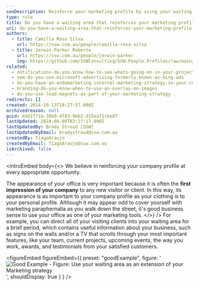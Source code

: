 ```yaml
---
seoDescription: Reinforce your marketing profile by using your waiting area to showcase your company's features and services.
type: rule
title: Do you have a waiting area that reinforces your marketing profile?
uri: do-you-have-a-waiting-area-that-reinforces-your-marketing-profile
authors:
  - title: Camilla Rosa Silva
    url: https://ssw.com.au/people/camilla-rosa-silva
  - title: Jerwin Parker Roberto
    url: https://ssw.com.au/people/jerwin-parker
    img: https://github.com/SSWConsulting/SSW.People.Profiles/raw/main/Jerwin-Parker/Images/Jerwin-Parker-Profile.jpg
related:
  - notifications-do-you-know-how-to-see-whats-going-on-in-your-project
  - sem-do-you-use-microsoft-advertising-formerly-known-as-bing-ads
  - do-you-have-an-endomarketing-internal-marketing-strategy-in-your-company
  - branding-do-you-know-when-to-use-an-overlay-on-images
  - do-you-use-lead-magnets-as-part-of-your-marketing-strategy
redirects: []
created: 2014-10-13T19:27:57.000Z
archivedreason: null
guid: 4dd1771a-39b9-4f83-9eb2-d15ea71cbe87
lastUpdated: 2024-06-08T03:27:17.000Z
lastUpdatedBy: Brady Stroud [SSW]
lastUpdatedByEmail: bradystroud@ssw.com.au
createdBy: TiagoAraujo
createdByEmail: TiagoAraujo@ssw.com.au
isArchived: false
---
```


<introEmbed
  body={<>
We believe in reinforcing your company profile at every appropriate opportunity.

The appearance of your office is very important because it is often the **first impression of your company** to any new visitor or client. In this way, its appearance is as important to your company profile as your clothing is to your personal profile. Although it may appear odd to cover yourself with marketing paraphernalia as you walk down the street, it's good business sense to use your office as one of your marketing tools.
  </>}
/>
For example, you can direct all of your visiting clients into your waiting area for a brief period, which contains useful information about your business, such as signs on the walls and/or a TV that scrolls through your most important features, like your team, current projects, upcoming events, the way you work, awards, and testimonials from your satisfied customers.

<figureEmbed figureEmbed={{
  preset: "goodExample",
  figure: '![Good Example - Figure: Use your waiting area as an extension of your Marketing strategy](/uploads/rules/do-you-have-a-waiting-area-that-reinforces-your-marketing-profile/syd-office-tv.png)',
  shouldDisplay: true
} } />
